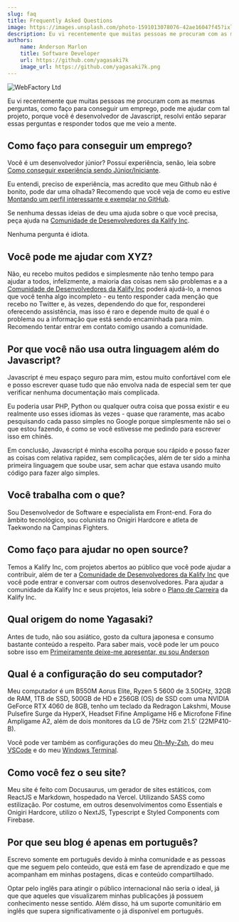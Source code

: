 ```yaml
---
slug: faq
title: Frequently Asked Questions
image: https://images.unsplash.com/photo-1591013078076-42ae16047f45?ixlib=rb-4.0.3&ixid=M3wxMjA3fDB8MHxwaG90by1wYWdlfHx8fGVufDB8fHx8fA%3D%3D&auto=format&fit=crop&w=1470&q=80
description: Eu vi recentemente que muitas pessoas me procuram com as mesmas perguntas, como faço para conseguir um emprego, pode me ajudar com tal projeto, porque você é desenvolvedor de Javascript, resolvi então separar essas perguntas e responder todos que me veio a mente.
authors:
    name: Anderson Marlon
    title: Software Developer
    url: https://github.com/yagasaki7k
    image_url: https://github.com/yagasaki7k.png
---
```


![](https://images.unsplash.com/photo-1591013078076-42ae16047f45?ixlib=rb-4.0.3&ixid=M3wxMjA3fDB8MHxwaG90by1wYWdlfHx8fGVufDB8fHx8fA%3D%3D&auto=format&fit=crop&w=1470&q=80 "WebFactory Ltd")

Eu vi recentemente que muitas pessoas me procuram com as mesmas perguntas, como faço para conseguir um emprego, pode me ajudar 
com tal projeto, porque você é desenvolvedor de Javascript, resolvi então separar essas perguntas e responder todos que me veio a mente.

## Como faço para conseguir um emprego?

Você é um desenvolvedor júnior? Possuí experiência, senão, leia sobre [Como conseguir experiência sendo Júnior/Iniciante](https://yagasaki.dev/blog/como-conseguir-experiencia-sendo-junior-iniciante). 

Eu entendi, preciso de experiência, mas acredito que meu Github não é 
bonito, pode dar uma olhada? Recomendo que você veja de como eu estive 
[Montando um perfil interessante e exemplar no GitHub](https://yagasaki.dev/blog/montando-um-perfil-interessante-e-exemplar-no-github). 

Se nenhuma dessas ideias de deu uma ajuda sobre o que você precisa, peça ajuda na [Comunidade de Desenvolvedores da Kalify Inc](https://discord.gg/jhSepmE7nN?ref=yagasaki.dev/blog).

Nenhuma pergunta é idiota.

## Você pode me ajudar com XYZ?

Não, eu recebo muitos pedidos e simplesmente não tenho tempo para ajudar a todos, infelizmente, a maioria das coisas nem são 
problemas e a a [Comunidade de Desenvolvedores da Kalify Inc](https://discord.gg/jhSepmE7nN) poderá ajudá-lo, a menos que você 
tenha algo incompleto - eu tento responder cada menção que recebo no Twitter e, às vezes, dependendo do que for, responderei 
oferecendo assistência, mas isso é raro e depende muito de qual é o problema ou a informação que está sendo encaminhada para mim. 
Recomendo tentar entrar em contato comigo usando a comunidade.

## Por que você não usa outra linguagem além do Javascript?

Javascript é meu espaço seguro para mim, estou muito confortável com ele e posso escrever quase tudo que não envolva nada de 
especial sem ter que verificar nenhuma documentação mais complicada.

Eu poderia usar PHP, Python ou qualquer outra coisa que possa existir e eu realmente uso esses idiomas às vezes - quase que 
raramente, mas acabo pesquisando cada passo simples no Google porque simplesmente não sei o que estou fazendo, é como se você 
estivesse me pedindo para escrever isso em chinês.

Em conclusão, Javascript é minha escolha porque sou rápido e posso fazer as coisas com relativa rapidez, sem complicações, além de
 ter sido a minha primeira linguagem que soube usar, sem achar que estava usando muito código para fazer algo simples.

## Você trabalha com o que?

Sou Desenvolvedor de Software e especialista em Front-end. Fora do âmbito tecnológico, sou colunista no Onigiri Hardcore e atleta 
de Taekwondo na Campinas Fighters.

## Como faço para ajudar no open source?

Temos a Kalify Inc, com projetos abertos ao público que você pode ajudar a contribuir, além de ter a 
[Comunidade de Desenvolvedores da Kalify Inc](https://discord.gg/jhSepmE7nN?ref=yagasaki.dev/blog) que você pode entrar e conversar com outros 
desenvolvedores. Para ajudar a comunidade da Kalify Inc e seus projetos, 
leia sobre o [Plano de Carreira](https://kalify.vercel.app/#career) da Kalify Inc.

## Qual origem do nome Yagasaki?

Antes de tudo, não sou asiático, gosto da cultura japonesa e consumo bastante conteúdo a respeito. Para saber mais, você pode ler 
um pouco sobre isso em [Primeiramente deixe-me apresentar, eu sou Anderson](https://yagasaki.dev/blog/primeiramente-deixe-me-apresentar-eu-sou-anderson)

## Qual é a configuração do seu computador?

Meu computador é um B550M Aorus Elite, Ryzen 5 5600 de 3.50GHz, 32GB de RAM, 1TB de SSD, 500GB de HD e 256GB (OS) de SSD com uma 
NVIDIA GeForce RTX 4060 de 8GB, tenho um teclado da Redragon Lakshmi, Mouse Pulsefire Surge da HyperX, Headset Fifine Ampligame H6
 e Microfone Fifine Ampligame A2, além de dois monitores da LG de 75Hz com 21.5' (22MP410-B).

Você pode ver também as configurações do meu [Oh-My-Zsh](https://gist.github.com/Yagasaki7K/3a1796fc99989b882bbf80f897edf97a), do meu 
[VSCode](https://gist.github.com/Yagasaki7K/7a908b1907714d936d21a568d1f83258) e do meu [Windows Terminal](https://gist.github.com/Yagasaki7K/9f058ea8ff2c2cee51ad9b32d3f844f9).

## Como você fez o seu site?

Meu site é feito com Docusaurus, um gerador de sites estáticos, com ReactJS e Markdown, hospedado na Vercel. Utilizando SASS como 
estilização. Por costume, em outros desenvolvimentos como Essentials e Onigiri Hardcore, utilizo o NextJS, Typescript e Styled 
Components com Firebase.

## Por que seu blog é apenas em português?

Escrevo somente em português devido à minha comunidade e as pessoas que me seguem pelo conteúdo, que está em fase de aprendizado e 
que me acompanham em minhas postagens, dicas e conteúdo compartilhado. 

Optar pelo inglês para atingir o público internacional
não seria o ideal, já que que aqueles que visualizarem minhas publicações já possuem conhecimento nesse sentido. Além disso, há um
 suporte comunitário em inglês que supera significativamente o já disponível em português.